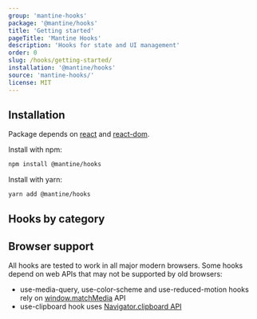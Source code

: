 ```yaml
---
group: 'mantine-hooks'
package: '@mantine/hooks'
title: 'Getting started'
pageTitle: 'Mantine Hooks'
description: 'Hooks for state and UI management'
order: 0
slug: /hooks/getting-started/
installation: '@mantine/hooks'
source: 'mantine-hooks/'
license: MIT
---
```



## Installation

Package depends on [react](https://www.npmjs.com/package/react) and [react-dom](https://www.npmjs.com/package/react-dom).

Install with npm:

```sh
npm install @mantine/hooks
```

Install with yarn:

```sh
yarn add @mantine/hooks
```

## Hooks by category

<HooksGroups />

## Browser support

All hooks are tested to work in all major modern browsers. Some hooks depend on web APIs that may not be supported by old browsers:

- use-media-query, use-color-scheme and use-reduced-motion hooks rely on [window.matchMedia](https://developer.mozilla.org/en-US/docs/Web/API/Window/matchMedia)
  API
- use-clipboard hook uses [Navigator.clipboard API](https://developer.mozilla.org/en-US/docs/Web/API/Navigator/clipboard)
